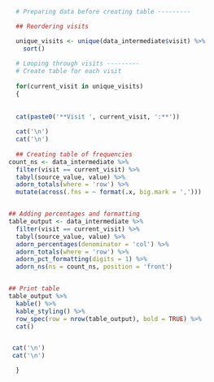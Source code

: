 ```r


  # Preparing data before creating table ---------

  ## Reordering visits

  unique_visits <- unique(data_intermediate$visit) %>%
    sort()
  
  # Looping through visits ---------
  # Create table for each visit
  
  for(current_visit in unique_visits)
  {
    
  
  cat(paste0('**Visit ', current_visit, ':**'))
    
  cat('\n')
  cat('\n')
  
  ## Creating table of frequencies
count_ns <- data_intermediate %>%
  filter(visit == current_visit) %>%
  tabyl(source_value, value) %>%
  adorn_totals(where = 'row') %>%
  mutate(across(.fns = ~ format(.x, big.mark = ',')))


## Adding percentages and formatting
table_output <- data_intermediate %>%
  filter(visit == current_visit) %>%
  tabyl(source_value, value) %>%
  adorn_percentages(denominator = 'col') %>%
  adorn_totals(where = 'row') %>%
  adorn_pct_formatting(digits = 1) %>%
  adorn_ns(ns = count_ns, position = 'front')


## Print table
table_output %>%
  kable() %>%
  kable_styling() %>%
  row_spec(row = nrow(table_output), bold = TRUE) %>%
  cat()


 cat('\n')
 cat('\n')

  }



```
